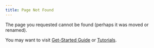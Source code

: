 ```yaml
---
title: Page Not Found
---
```


The page you requested cannot be found (perhaps it was moved or renamed).

You may want to visit [Get-Started Guide](docs/using-turing/getting-started/) or [Tutorials](docs/tutorials/introduction/).